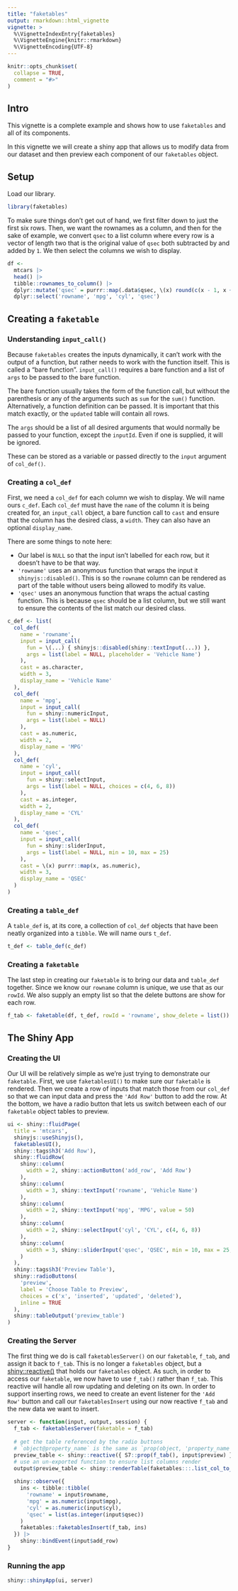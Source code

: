 ```yaml
---
title: "faketables"
output: rmarkdown::html_vignette
vignette: >
  %\VignetteIndexEntry{faketables}
  %\VignetteEngine{knitr::rmarkdown}
  %\VignetteEncoding{UTF-8}
---
```


```r
knitr::opts_chunk$set(
  collapse = TRUE,
  comment = "#>"
)
```

## Intro

This vignette is a complete example and shows how to use `faketables` and all of its components.

In this vignette we will create a shiny app that allows us to modify data from our dataset and then preview each component of our `faketables` object.

## Setup

Load our library.

```r
library(faketables)
```

To make sure things don't get out of hand, we first filter down to just the first six rows. Then, we want the rownames as a column, and then for the sake of example, we convert `qsec` to a list column where every row is a vector of length two that is the original value of `qsec` both subtracted by and added by `1`. We then select the columns we wish to display.

```r
df <-
  mtcars |>
  head() |>
  tibble::rownames_to_column() |>
  dplyr::mutate('qsec' = purrr::map(.data$qsec, \(x) round(c(x - 1, x + 1)))) |>
  dplyr::select('rowname', 'mpg', 'cyl', 'qsec')
```

## Creating a `faketable`

### Understanding `input_call()`

Because `faketables` creates the inputs dynamically, it can't work with the output of a function, but rather needs to work with the function itself. This is called a "bare function". `input_call()` requires a bare function and a list of `args` to be passed to the bare function.

The bare function usually takes the form of the function call, but without the parenthesis or any of the arguments such as `sum` for the `sum()` function. Alternatively, a function definition can be passed. It is important that this match exactly, or the `updated` table will contain all rows.

The `args` should be a list of all desired arguments that would normally be passed to your function, except the `inputId`. Even if one is supplied, it will be ignored.

These can be stored as a variable or passed directly to the `input` argument of `col_def()`.

### Creating a `col_def`

First, we need a `col_def` for each column we wish to display. We will name ours `c_def`. Each `col_def` must have the `name` of the column it is being created for, an `input_call` object, a bare function call to `cast` and ensure that the column has the desired class, a `width`. They can also have an optional `display_name`.

There are some things to note here:

- Our label is `NULL` so that the input isn't labelled for each row, but it doesn't have to be that way.
- `'rowname'` uses an anonymous function that wraps the input it `shinyjs::disabled()`. This is so the `rowname` column can be rendered as part of the table without users being allowed to modify its value.
- `'qsec'` uses an anonymous function that wraps the actual casting function. This is because `qsec` should be a list column, but we still want to ensure the contents of the list match our desired class.

```r
c_def <- list(
  col_def(
    name = 'rowname',
    input = input_call(
      fun = \(...) { shinyjs::disabled(shiny::textInput(...)) },
      args = list(label = NULL, placeholder = 'Vehicle Name')
    ),
    cast = as.character,
    width = 3,
    display_name = 'Vehicle Name'
  ),
  col_def(
    name = 'mpg',
    input = input_call(
      fun = shiny::numericInput,
      args = list(label = NULL)
    ),
    cast = as.numeric,
    width = 2,
    display_name = 'MPG'
  ),
  col_def(
    name = 'cyl',
    input = input_call(
      fun = shiny::selectInput,
      args = list(label = NULL, choices = c(4, 6, 8))
    ),
    cast = as.integer,
    width = 2,
    display_name = 'CYL'
  ),
  col_def(
    name = 'qsec',
    input = input_call(
      fun = shiny::sliderInput,
      args = list(label = NULL, min = 10, max = 25)
    ),
    cast = \(x) purrr::map(x, as.numeric),
    width = 3,
    display_name = 'QSEC'
  )
)
```

### Creating a `table_def`

A `table_def` is, at its core, a collection of `col_def` objects that have been neatly organized into a `tibble`. We will name ours `t_def`.

```r
t_def <- table_def(c_def)
```

### Creating a `faketable`

The last step in creating our `faketable` is to bring our data and `table_def` together. Since we know our `rowname` column is unique, we use that as our `rowId`. We also supply an empty list so that the delete buttons are show for each row.

```r
f_tab <- faketable(df, t_def, rowId = 'rowname', show_delete = list())
```

## The Shiny App

### Creating the UI

Our UI will be relatively simple as we're just trying to demonstrate our `faketable`. First, we use `faketablesUI()` to make sure our `faketable` is rendered. Then we create a row of inputs that match those from our `col_def` so that we can input data and press the `'Add Row'` button to add the row. At the bottom, we have a radio button that lets us switch between each of our `faketable` object tables to preview.

```r
ui <- shiny::fluidPage(
  title = 'mtcars',
  shinyjs::useShinyjs(),
  faketablesUI(),
  shiny::tags$h3('Add Row'),
  shiny::fluidRow(
    shiny::column(
      width = 2, shiny::actionButton('add_row', 'Add Row')
    ),
    shiny::column(
      width = 3, shiny::textInput('rowname', 'Vehicle Name')
    ),
    shiny::column(
      width = 2, shiny::textInput('mpg', 'MPG', value = 50)
    ),
    shiny::column(
      width = 2, shiny::selectInput('cyl', 'CYL', c(4, 6, 8))
    ),
    shiny::column(
      width = 3, shiny::sliderInput('qsec', 'QSEC', min = 10, max = 25, value = c(10, 25))
    )
  ),
  shiny::tags$h3('Preview Table'),
  shiny::radioButtons(
    'preview', 
    label = 'Choose Table to Preview', 
    choices = c('x', 'inserted', 'updated', 'deleted'),
    inline = TRUE
  ),
  shiny::tableOutput('preview_table')
)
```

### Creating the Server

The first thing we do is call `faketablesServer()` on our `faketable`, `f_tab`, and assign it back to `f_tab`. This is no longer a `faketables` object, but a [shiny::reactive()](https://shiny.posit.co/r/reference/shiny/latest/reactive.html) that holds our `faketables` object. As such, in order to access our `faketable`, we now have to use `f_tab()` rather than `f_tab`. This reactive will handle all row updating and deleting on its own. In order to support inserting rows, we need to create an event listener for the `'Add Row'` button and call our `faketablesInsert` using our now reactive `f_tab` and the new data we want to insert.


```r
server <- function(input, output, session) {
  f_tab <- faketablesServer(faketable = f_tab)
  
  # get the table referenced by the radio buttons
  # `object@property_name` is the same as `prop(object, 'property_name')`
  preview_table <- shiny::reactive({ S7::prop(f_tab(), input$preview) })
  # use an un-exported function to ensure list columns render
  output$preview_table <- shiny::renderTable(faketables:::.list_col_to_chr(preview_table()))
  
  shiny::observe({
    ins <- tibble::tibble(
      'rowname' = input$rowname,
      'mpg' = as.numeric(input$mpg),
      'cyl' = as.numeric(input$cyl),
      'qsec' = list(as.integer(input$qsec))
    )
    faketables::faketablesInsert(f_tab, ins)
  }) |>
    shiny::bindEvent(input$add_row)
}
```

### Running the app

```r
shiny::shinyApp(ui, server)
```

